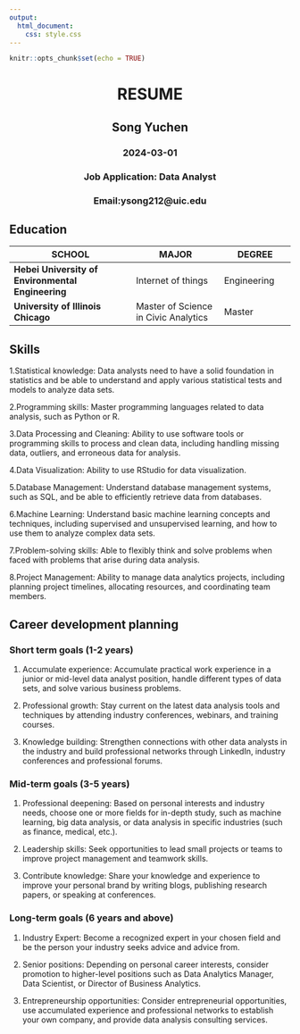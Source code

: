 ```yaml
---
output: 
  html_document:
    css: style.css
---
```


```r
knitr::opts_chunk$set(echo = TRUE)
```

<html>

<head>

```{=html}
<style>
.center {
  text-align: center;
}
</style>
```
</head>

<body>

::: center
<h1>RESUME</h1>

<h2>Song Yuchen</h2>

<h3>2024-03-01</h3>
:::

::: center
<h3>Job Application: Data Analyst</h3>

<h3>Email:ysong212\@uic.edu</h3>
:::

## Education

| SCHOOL                                            | MAJOR                                | DEGREE      |
|-------------------------------|-----------------------|------------------|
| **Hebei University of Environmental Engineering** | Internet of things                   | Engineering |
| **University of Illinois Chicago**                | Master of Science in Civic Analytics | Master      |

## Skills

1.Statistical knowledge: Data analysts need to have a solid foundation in statistics and be able to understand and apply various statistical tests and models to analyze data sets.

2.Programming skills: Master programming languages related to data analysis, such as Python or R.

3.Data Processing and Cleaning: Ability to use software tools or programming skills to process and clean data, including handling missing data, outliers, and erroneous data for analysis.

4.Data Visualization: Ability to use RStudio for data visualization.

5.Database Management: Understand database management systems, such as SQL, and be able to efficiently retrieve data from databases.

6.Machine Learning: Understand basic machine learning concepts and techniques, including supervised and unsupervised learning, and how to use them to analyze complex data sets.

7.Problem-solving skills: Able to flexibly think and solve problems when faced with problems that arise during data analysis.

8.Project Management: Ability to manage data analytics projects, including planning project timelines, allocating resources, and coordinating team members.

## Career development planning

### Short term goals (1-2 years)

1.  Accumulate experience: Accumulate practical work experience in a junior or mid-level data analyst position, handle different types of data sets, and solve various business problems.

2.  Professional growth: Stay current on the latest data analysis tools and techniques by attending industry conferences, webinars, and training courses.

3.  Knowledge building: Strengthen connections with other data analysts in the industry and build professional networks through LinkedIn, industry conferences and professional forums.

### Mid-term goals (3-5 years)

1.  Professional deepening: Based on personal interests and industry needs, choose one or more fields for in-depth study, such as machine learning, big data analysis, or data analysis in specific industries (such as finance, medical, etc.).

2.  Leadership skills: Seek opportunities to lead small projects or teams to improve project management and teamwork skills.

3.  Contribute knowledge: Share your knowledge and experience to improve your personal brand by writing blogs, publishing research papers, or speaking at conferences.

### Long-term goals (6 years and above)

1.  Industry Expert: Become a recognized expert in your chosen field and be the person your industry seeks advice and advice from.

2.  Senior positions: Depending on personal career interests, consider promotion to higher-level positions such as Data Analytics Manager, Data Scientist, or Director of Business Analytics.

3.  Entrepreneurship opportunities: Consider entrepreneurial opportunities, use accumulated experience and professional networks to establish your own company, and provide data analysis consulting services.
